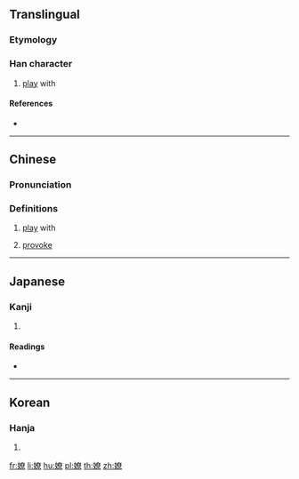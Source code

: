 ==Translingual==

===Etymology===
{{Han compound|女|尞|c1=s|c2=p|t1=female|ls=psc}}

===Han character===
{{Han char|rn=38|rad=女|as=12|sn=15|four=44496|canj=VKCF|ids=⿰女尞}}

# [[play]] with

====References====
* {{Han ref|kx=0271.100|dkj=06717|dj=0539.040|hdz=21080.060|uh=5AFD|ud=23293|bh=E556|bd=58710}}

----

==Chinese==
{{zh-forms}}

===Pronunciation===
{{zh-pron
|m=liáo
|c=liu4
|mc=y
|oc=y
|ma=
|cat=v
}}

===Definitions===
# [[play]] with
# {{label|yue|Cantonese}} [[provoke]]

----

==Japanese==

===Kanji===
{{ja-kanji|grade=|rs=女12}}

# {{defn|lang=ja|sort=女12}}

====Readings====
* {{ja-readings|on=[[れう]] (reu), [[らう]] (rau)|kun=[[たわむれる]] (tawamureru), [[みめよい]] (mimeyoi), [[たわれる]] (tawareru), [[みだれる]] (midareru), [[さとい]] (satoi)}}

----

==Korean==

===Hanja===
{{ko-hanja|hangeul=료|rv=ryo|mr=ryo}}

# {{defn|lang=ko|sort=女12}}

[[fr:嫽]]
[[li:嫽]]
[[hu:嫽]]
[[pl:嫽]]
[[th:嫽]]
[[zh:嫽]]